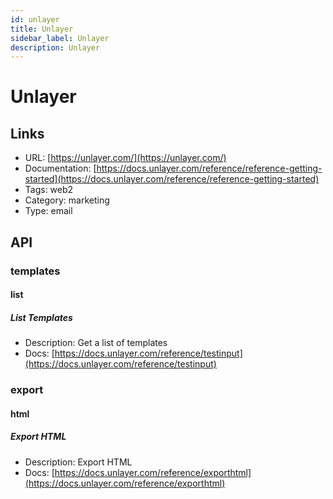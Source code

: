 ```yaml
---
id: unlayer
title: Unlayer
sidebar_label: Unlayer
description: Unlayer
---
```


# Unlayer

## Links

* URL: [https://unlayer.com/](https://unlayer.com/)
* Documentation: [https://docs.unlayer.com/reference/reference-getting-started](https://docs.unlayer.com/reference/reference-getting-started)
* Tags: web2
* Category: marketing
* Type: email

## API

### templates

#### list

##### List Templates

* Description: Get a list of templates
* Docs: [https://docs.unlayer.com/reference/testinput](https://docs.unlayer.com/reference/testinput)

### export

#### html

##### Export HTML

* Description: Export HTML
* Docs: [https://docs.unlayer.com/reference/exporthtml](https://docs.unlayer.com/reference/exporthtml)
